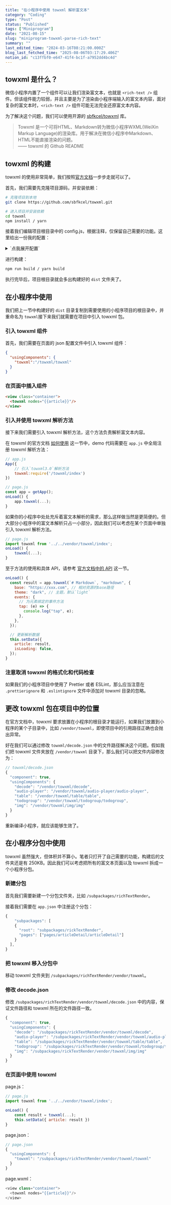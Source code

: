 ```yaml
---
title: "在小程序中使用 towxml 解析富文本"
category: "Coding"
type: "Post"
status: "Published"
tags: ["Miniprogram"]
date: "2021-08-15"
slug: "miniprogram-towxml-parse-rich-text"
summary: ""
last_edited_time: "2024-03-16T08:21:00.000Z"
blog_last_fetched_time: "2025-08-06T03:17:29.406Z"
notion_id: "c13ffbf0-e647-41f4-bc1f-a7952dd4bc4d"
---
```



## towxml 是什么？


微信小程序内置了一个组件可以让我们渲染富文本，也就是 `<rich-text />` 组件。但该组件能力较弱，并且主要是为了渲染由小程序端输入的富文本内容，面对复杂的富文本时，`<rich-text />` 组件可能无法完全还原富文本内容。


为了解决这个问题，我们可以使用开源的 [sbfkcel/towxml](https://github.com/sbfkcel/towxml) 库。


> Towxml 是一个可将HTML、Markdown转为微信小程序WXML(WeiXin Markup Language)的渲染库。用于解决在微信小程序中Markdown、HTML不能直接渲染的问题。  
> —— towxml 的 Github README


## towxml 的构建


towxml 的使用非常简单，我们按照[官方文档](https://github.com/sbfkcel/towxml/wiki)一步步走就可以了。


首先，我们需要先克隆项目源码，并安装依赖：


```bash
# 克隆项目到本地
git clone https://github.com/sbfkcel/towxml.git

# 进入项目并安装依赖
cd towxml
npm install / yarn
```


接着我们编辑项目根目录中的 config.js，根据注释，仅保留自己需要的功能。这里给出一份我的配置：

<details>
<summary>`点我展开配置`</summary>

```javascript
module.exports = {
    // LaTex公式、yuml解析服务架设参见 https://github.com/sbfkcel/markdown-server

    // 数学公式解析API
    latex:{
        api:'http://towxml.vvadd.com/?tex'
    },

    // yuml图解析APPI
    yuml:{
        api:'http://towxml.vvadd.com/?yuml'
    },

    // markdown解析配置，保留需要的选项即可
    markdown:[
        'sub',                      // 下标支持
        'sup',                      // 上标支持
        'ins',                      // 文本删除线支持
        'mark',                     // 文本高亮支持
        'emoji',                    // emoji表情支持
        // 'todo'                      // todo支持
    ],

    // 代码高亮配置，保留需要的选项即可（尽量越少越好，不要随意调整顺序。部分高亮有顺序依赖）
    highlight:[
        // 'c-like',
        // 'c',
        // 'bash',
        // 'css',
        // 'dart',
        // 'go',
        // 'java',
        // 'javascript',
        // 'json',
        // 'less',
        // 'scss',
        // 'shell',
        // 'xml',
        // 'htmlbars',
        // 'nginx',
        // 'php',
        // 'python',
        // 'python-repl',
        // 'typescript',

        // 'csharp',
        // 'http',
        // 'swift',
        // 'yaml',
        // 'markdown',
        // 'powershell',
        // 'ruby',
        // 'makefile',
        // 'lua',
        // 'stylus',
        // 'basic',
        // '1c',
        // 'abnf',
        // 'accesslog',
        // 'actionscript',
        // 'ada',
        // 'angelscript',
        // 'apache',
        // 'applescript',
        // 'arcade',
        // 'cpp',
        // 'arduino',
        // 'armasm',
        // 'asciidoc',
        // 'aspectj',
        // 'autohotkey',
        // 'autoit',
        // 'avrasm',
        // 'awk',
        // 'axapta',
        // 'bnf',
        // 'brainfuck',
        // 'cal',
        // 'capnproto',
        // 'ceylon',
        // 'clean',
        // 'clojure-repl',
        // 'clojure',
        // 'cmake',
        // 'coffeescript',
        // 'coq',
        // 'cos',
        // 'crmsh',
        // 'crystal',
        // 'csp',
        // 'd',
        // 'delphi',
        // 'diff',
        // 'django',
        // 'dns',
        // 'dockerfile',
        // 'dos',
        // 'dsconfig',
        // 'dts',
        // 'dust',
        // 'ebnf',
        // 'elixir',
        // 'elm',
        // 'erb',
        // 'erlang-repl',
        // 'erlang',
        // 'excel',
        // 'fix',
        // 'flix',
        // 'fortran',
        // 'fsharp',
        // 'gams',
        // 'gauss',
        // 'gcode',
        // 'gherkin',
        // 'glsl',
        // 'gml',
        // 'golo',
        // 'gradle',
        // 'groovy',
        // 'haml',
        // 'handlebars',
        // 'haskell',
        // 'haxe',
        // 'hsp',
        // 'hy',
        // 'inform7',
        // 'ini',
        // 'irpf90',
        // 'isbl',
        // 'jboss-cli',
        // 'julia-repl',
        // 'julia',
        // 'kotlin',
        // 'lasso',
        // 'latex',
        // 'ldif',
        // 'leaf',
        // 'lisp',
        // 'livecodeserver',
        // 'livescript',
        // 'llvm',
        // 'lsl',
        // 'mathematica',
        // 'matlab',
        // 'maxima',
        // 'mel',
        // 'mercury',
        // 'mipsasm',
        // 'mizar',
        // 'mojolicious',
        // 'monkey',
        // 'moonscript',
        // 'n1ql',
        // 'nim',
        // 'nix',
        // 'nsis',
        // 'objectivec',
        // 'ocaml',
        // 'openscad',
        // 'oxygene',
        // 'parser3',
        // 'perl',
        // 'pf',
        // 'pgsql',
        // 'php-template',
        // 'plaintext',
        // 'pony',
        // 'processing',
        // 'profile',
        // 'prolog',
        // 'properties',
        // 'protobuf',
        // 'puppet',
        // 'purebasic',
        // 'q',
        // 'qml',
        // 'r',
        // 'reasonml',
        // 'rib',
        // 'roboconf',
        // 'routeros',
        // 'rsl',
        // 'ruleslanguage',
        // 'rust',
        // 'sas',
        // 'scala',
        // 'scheme',
        // 'scilab',
        // 'smali',
        // 'smalltalk',
        // 'sml',
        // 'sqf',
        // 'sql',
        // 'stan',
        // 'stata',
        // 'step21',
        // 'subunit',
        // 'taggerscript',
        // 'tap',
        // 'tcl',
        // 'thrift',
        // 'tp',
        // 'twig',
        // 'vala',
        // 'vbnet',
        // 'vbscript-html',
        // 'vbscript',
        // 'verilog',
        // 'vhdl',
        // 'vim',
        // 'x86asm',
        // 'xl',
        // 'xquery',
        // 'zephir'
    ],

    // wxml原生标签，该系列标签将不会被转换
    wxml:[
        'view',
        'video',
        'text',
        'image',
        'navigator',
        'swiper',
        'swiper-item',
        'block',
        'form',
        'input',
        'textarea',
        'button',
        'checkbox-group',
        'checkbox',
        'radio-group',
        'radio',
        'rich-text',

        // 可以解析的标签（html或markdown中会很少使用）
        // 'canvas',
        // 'map',
        // 'slider',
        // 'scroll-view',
        // 'movable-area',
        // 'movable-view',
        // 'progress',
        // 'label',
        // 'switch',
        // 'picker',
        // 'picker-view',
        // 'switch',
        // 'contact-button'
    ],

    // 自定义组件
    components:[
        'audio-player',             // 音频组件，建议保留，由于小程序原生audio存在诸多问题，towxml解决了原生音频播放器的相关问题
        // 'echarts',                  // echarts图表支持
        // 'latex',                    // 数学公式支持
        'table',                    // 表格支持
        'todogroup',                // todo支持
        // 'yuml',                     // yuml图表支持
        'img'                       // 图片解析组件
    ],

    // 保留原本的元素属性（建议不要变动）
    attrs:[
        'class',
        'data',
        'id',
        'style'
    ],

    // 事件绑定方式（catch或bind），catch 会阻止事件向上冒泡。更多请参考：https://developers.weixin.qq.com/miniprogram/dev/framework/view/wxml/event.html
    bindType:'catch',

    // 需要激活的事件
    events:[
        // 'touchstart',
        // 'touchmove',
        // 'touchcancel',
        // 'touchend',
        'tap',                      // 用于元素的点击事件
        'change',                   // 用于todoList的change事件
    ],

    // 图片倍数
    dpr:1,

    // 代码块显示行号
    showLineNumber:true
}
```


</details>


进行构建：


```bash
npm run build / yarn build
```


执行完毕后，项目根目录就会多出构建好的 `dist` 文件夹了。


## 在小程序中使用


我们把上一节中构建好的 `dist` 目录复制到需要使用的小程序项目的根目录中，并重命名为 `towxml`接下来我们就需要在项目中引入 towxml 包。


### 引入 towxml 组件


首先，我们需要在页面的 json 配置文件中引入 towxml 组件：


```json
{
  "usingComponents": {
    "towxml":"/towxml/towxml"
  }
}
```


### 在页面中插入组件


```html
<view class="container">
  <towxml nodes="{{article}}"/>
</view>
```


### 引入并使用 towxml 解析方法


接下来我们需要引入 towxml 解析方法，这个方法负责解析富文本内容。


在 towxml 的官方文档 [如何使用](https://github.com/sbfkcel/towxml/wiki/3.0-%E5%A6%82%E4%BD%95%E4%BD%BF%E7%94%A8) 这一节中，demo 代码需要在 `app.js` 中全局注册 towxml 解析方法：


```javascript
// app.js
App({
	// 引入`towxml3.0`解析方法
	towxml:require('/towxml/index')
})

// page.js
const app = getApp();
onLoad() {
	app.towxml(...);
}
```


如果你的小程序中处处充斥着富文本解析的需求，那么这样做当然是更简便的。但大部分小程序中的富文本解析只占一小部分，因此我们可以考虑在某个页面中单独引入 towxml 解析方法。


```javascript
// page.js
import towxml from '../../vendor/towxml/index';
onLoad() {
	towxml(...);
}
```


至于方法的使用和具体 API，请参考 [官方文档中的 API](https://github.com/sbfkcel/towxml/wiki/3.0-%E5%A6%82%E4%BD%95%E4%BD%BF%E7%94%A8#api) 这一节。


```javascript
onLoad() {
  const result = app.towxml(`# Markdown`, "markdown", {
    base: "https://xxx.com", // 相对资源的base路径
    theme: "dark", // 主题，默认`light`
    events: {
      // 为元素绑定的事件方法
      tap: (e) => {
        console.log("tap", e);
      },
    },
  });

  // 更新解析数据
  this.setData({
    article: result,
    isLoading: false,
  });
}
```


### 注意取消 towxml 的格式化和代码检查


如果我们的小程序项目中使用了 Prettier 或者 ESLint，那么应当注意在 `.prettierignore` 和 `.eslintignore` 文件中添加对 towxml 目录的忽略。


## 更改 towxml 包在项目中的位置


在官方文档中，towxml 要求放置在小程序的根目录才能运行，如果我们放置到小程序的某个子目录中，比如 `/vendor/towxml`，即使项目中的引用路径正确也会抛出异常。


好在我们可以通过修改 `towxml/decode.json` 中的文件路径解决这个问题。假如我们把 towxml 文件夹放在 `/vendor/towxml` 目录下，那么我们可以把文件内容修改为：


```javascript
// towxml/decode.json
{
  "component": true,
  "usingComponents": {
    "decode": "/vendor/towxml/decode",
    "audio-player": "/vendor/towxml/audio-player/audio-player",
    "table": "/vendor/towxml/table/table",
    "todogroup": "/vendor/towxml/todogroup/todogroup",
    "img": "/vendor/towxml/img/img"
  }
}
```


重新编译小程序，就应该能够生效了。


## 在小程序分包中使用


towxml 虽然强大，但体积并不算小。笔者只打开了自己需要的功能，构建后的文件夹还是有 250KB。因此我们可以考虑把所有的富文本页面以及 towxml 拆成一个小程序分包。


### 新建分包


首先我们需要新建一个分包文件夹，比如 `/subpackages/richTextRender`。


接着我们需要在 `app.json` 中注册这个分包：


```javascript
{
	"subpackages": [
    {
      "root": "subpackages/rickTextRender",
      "pages": ["pages/articleDetail/articleDetail"]
    }
  ],
}
```


### 把 towxml 移入分包中


移动 towxml 文件夹到 `/subpackages/richTextRender/vendor/towxml`。


### 修改 decode.json


修改 `/subpackages/richTextRender/vendor/towxml/decode.json` 中的内容，保证文件路径和 towxml 所在的文件路径一致。


```javascript
{
  "component": true,
  "usingComponents": {
    "decode": "/subpackages/rickTextRender/vendor/towxml/decode",
    "audio-player": "/subpackages/rickTextRender/vendor/towxml/audio-player/audio-player",
    "table": "/subpackages/rickTextRender/vendor/towxml/table/table",
    "todogroup": "/subpackages/rickTextRender/vendor/towxml/todogroup/todogroup",
    "img": "/subpackages/rickTextRender/vendor/towxml/img/img"
  }
}
```


### 在页面中使用 towxml


page.js：


```javascript
// page.js
import towxml from '../../vendor/towxml/index';

onLoad() {
	const result = towxml(...);
	this.setData({ article: result })
}
```


page.json：


```javascript
// page.json
{
  "usingComponents": {
    "towxml": "/subpackages/rickTextRender/vendor/towxml/towxml"
  }
}
```


page.wxml：


```javascript
<view class="container">
  <towxml nodes="{{article}}"/>
</view>
```

